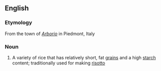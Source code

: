 ==English==

===Etymology===
From the town of ''[[Arborio]]'' in Piedmont, Italy

===Noun===
{{wikipedia}}
{{en-noun|sg=[[Arborio|arborio]] [[rice]]|-}}

# A variety of rice that has relatively short, fat [[grain]]s and a high [[starch]] content; traditionally used for making [[risotto]]